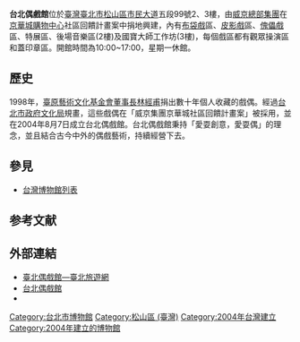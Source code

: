 {{no footnotes|time=2013-12-01T07:18:23+00:00}}
{{primarysources|time=2013-12-01T07:18:23+00:00}}
{{Infobox venue
| name                   = 台北偶戲館
| nickname               = 
| native_name            = Puppetry Art Center of Taipei
| native_name_lang       = zh
| fullname               = 
| former names           = 
| logo_image             = 
| logo_caption           = 
| image                  = Puppetry Art Center of Taipei 20151031.jpg
| image_size             = 250px
| image_alt              = 
| caption                = 
| pushpin_map            = 
| pushpin_mapsize        = 
| pushpin_map_caption    = 
| pushpin_label_position = 
| address                = 
| location               = [[臺北市|臺北市]][[松山區_(臺灣)|松山區]][[市民大道|市民大道]]五段99號
| coordinates            = 
| type                   = 木偶中心
| genre                  = 
| broke_ground           = 
| built                  = 
| opened                 = 2004年8月7日
| renovated              = 
| expanded               = 
| closed                 = 
| demolished             = 
| owner                  = 
| operator               = 
| surface                = 
| scoreboard             = 
| production             = 
| cost                   = 
| architect              = 
| builder                =
| project_manager        = 
| structural engineer    = 
| services engineer      = 
| general_contractor     = 
| main_contractors       = 
| seating_type           = 
| capacity               = 
| suites                 = 
| record_attendance      = 
| dimensions             = 
| field_shape            = 
| acreage                = 
| volume                 = 
| tenants                = 
| embedded               = 
| website                = [https://www.pact.taipei/index.aspx www.pact.taipei]
| publictransit          = 
}}
'''台北偶戲館'''位於[[臺灣|臺灣]][[臺北市|臺北市]][[松山區_(臺灣)|松山區]][[市民大道|市民大道]]五段99號2、3樓，由[[威京總部集團|威京總部集團]]在[[京華城購物中心|京華城購物中心]]社區回饋計畫案中捐地興建，內有[[布袋戲|布袋戲]]區、[[皮影戲|皮影戲]]區、[[傀儡戲|傀儡戲]]區、特展區、後場音樂區(2樓)及國寶大師工作坊(3樓)，每個戲區都有觀眾操演區和蓋印章區。開館時間為10:00~17:00，星期一休館。

== 歷史 ==
1998年，[[臺原藝術文化基金會|臺原藝術文化基金會]][[董事長|董事長]][[林經甫|林經甫]]捐出數十年個人收藏的戲偶。經過[[台北市政府文化局|台北市政府文化局]]規畫，這些戲偶在「威京集團京華城社區回饋計畫案」被採用，並在2004年8月7日成立台北偶戲館。台北偶戲館秉持「愛耍創意，愛耍偶」的理念，並且結合古今中外的偶戲藝術，持續經營下去。

== 參見 ==
*[[台灣博物館列表|台灣博物館列表]]

== 参考文献 ==
{{reflist}}

== 外部連結 ==
*[https://web.archive.org/web/20190112155958/https://www.travel.taipei/zh-tw/attraction/details/40 臺北偶戲館—臺北旅遊網]
*[http://www.pact.taipei 台北偶戲館] {{Wayback|url=http://www.pact.taipei/ |date=20201125001640 }}
*{{facebook|台北偶戲館-194927315277}}

{{臺北市政府文化局所屬場館}}
[[Category:台北市博物館|Category:台北市博物館]]
[[Category:松山區_(臺灣)|Category:松山區 (臺灣)]]
[[Category:2004年台灣建立|Category:2004年台灣建立]]
[[Category:2004年建立的博物館|Category:2004年建立的博物館]]
